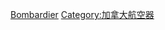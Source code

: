 {{catmain|龐巴迪宇航}}
{{Commons cat|Bombardier aircraft}}

[[Category:各製造商航空器|Bombardier]]
[[Category:加拿大航空器|Category:加拿大航空器]]